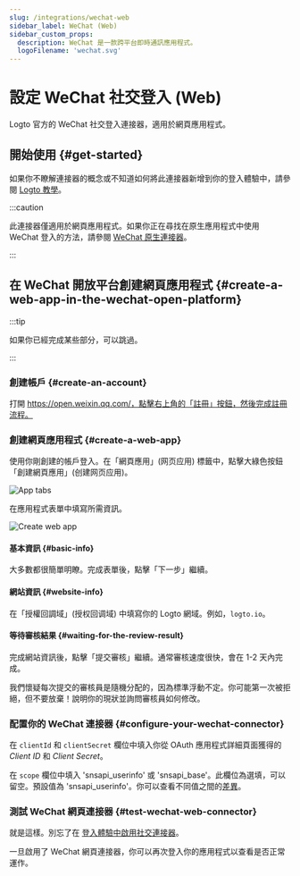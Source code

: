 ```yaml
---
slug: /integrations/wechat-web
sidebar_label: WeChat (Web)
sidebar_custom_props:
  description: WeChat 是一款跨平台即時通訊應用程式。
  logoFilename: 'wechat.svg'
---
```



# 設定 WeChat 社交登入 (Web)

Logto 官方的 WeChat 社交登入連接器，適用於網頁應用程式。

<GuideTip />

## 開始使用 \{#get-started}

如果你不瞭解連接器的概念或不知道如何將此連接器新增到你的登入體驗中，請參閱 [Logto 教學](/connectors/social-connectors)。

:::caution

此連接器僅適用於網頁應用程式。如果你正在尋找在原生應用程式中使用 WeChat 登入的方法，請參閱 [WeChat 原生連接器](/integrations/wechat-native)。

:::

## 在 WeChat 開放平台創建網頁應用程式 \{#create-a-web-app-in-the-wechat-open-platform}

:::tip

如果你已經完成某些部分，可以跳過。

:::

### 創建帳戶 \{#create-an-account}

打開 https://open.weixin.qq.com/，點擊右上角的「註冊」按鈕，然後完成註冊流程。

### 創建網頁應用程式 \{#create-a-web-app}

使用你剛創建的帳戶登入。在「網頁應用」(网页应用) 標籤中，點擊大綠色按鈕「創建網頁應用」(创建网页应用)。

<img src="/img/assets/app-tabs.png" alt="App tabs" />

在應用程式表單中填寫所需資訊。

<img src="/img/assets/create-web-app.png" alt="Create web app" />

#### 基本資訊 \{#basic-info}

大多數都很簡單明瞭。完成表單後，點擊「下一步」繼續。

#### 網站資訊 \{#website-info}

在「授權回調域」(授权回调域) 中填寫你的 Logto 網域。例如，`logto.io`。

#### 等待審核結果 \{#waiting-for-the-review-result}

完成網站資訊後，點擊「提交審核」繼續。通常審核速度很快，會在 1-2 天內完成。

我們懷疑每次提交的審核員是隨機分配的，因為標準浮動不定。你可能第一次被拒絕，但不要放棄！說明你的現狀並詢問審核員如何修改。

### 配置你的 WeChat 連接器 \{#configure-your-wechat-connector}

在 `clientId` 和 `clientSecret` 欄位中填入你從 OAuth 應用程式詳細頁面獲得的 _Client ID_ 和 _Client Secret_。

在 `scope` 欄位中填入 'snsapi_userinfo' 或 'snsapi_base'。此欄位為選填，可以留空。預設值為 'snsapi_userinfo'。你可以查看不同值之間的[差異](https://developers.weixin.qq.com/doc/offiaccount/OA_Web_Apps/Wechat_webpage_authorization.html)。

### 測試 WeChat 網頁連接器 \{#test-wechat-web-connector}

就是這樣。別忘了在 [登入體驗中啟用社交連接器](/connectors/social-connectors/#enable-social-sign-in)。

一旦啟用了 WeChat 網頁連接器，你可以再次登入你的應用程式以查看是否正常運作。
